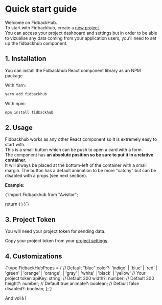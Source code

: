 
# Quick start guide

Welcome on FidbackHub.\
To start with Fidbackhub, create a [new project](http://localhost:3000/project-creation).\
You can access your project dashboard and settings but in order to be able to vizualise any data coming from your application users, 
you'll need to set up the fidbackhub component.

## 1. Installation

You can install the Fidbackhub React component library as an NPM package

With Yarn:

```bash
yarn add fidbackhub
```

With npm:

```bash
npm install fidbackhub
```

## 2. Usage

Fidbackhub works as any other React component so It is extremely easy to start with.\
This is a small button which can be push to open a card with a form.\
The component has **an absolute position so be sure to put it in a relative container**.\
It will always be placed at the bottom-left of the container with a small margin.
The button has a default animation to be more "catchy" but can be disabled with a props (see next section).

**Example:**

<SyntaxHighlighter language="javascript" style={a11yDark}>
  {`import Fidbackhub from "Avisitor";

  return (
    <Fidbackhub 
      color="blue"
      token={YOUR_SECRET_KEY}
      width={300} 
      height={300}
      animate={true}
      disabled={false}
    />
  )
}`}
</SyntaxHighlighter>

## 3. Project Token

You will need your project token for sending data. 

Copy your project token from your [project settings](http://localhost:3000/projects).

## 4. Customizations

<SyntaxHighlighter language="typescript" style={a11yDark}>
{`type FidbackHubProps = {
  // Default "blue"
  color?: 'indigo' | 'blue' | 'red' 
        | 'green' | 'orange' | 'orange';
        | 'gray' | 'white' 
        | 'black' | 'yellow'
  // Your project token
  apiKey: string;
  // Default 300
  width?: number;
  // Default 300
  height?: number;
  // Default true
  animate?: boolean;
  // Default false
  disabled?: boolean;
};`}
</SyntaxHighlighter>

And voilà !